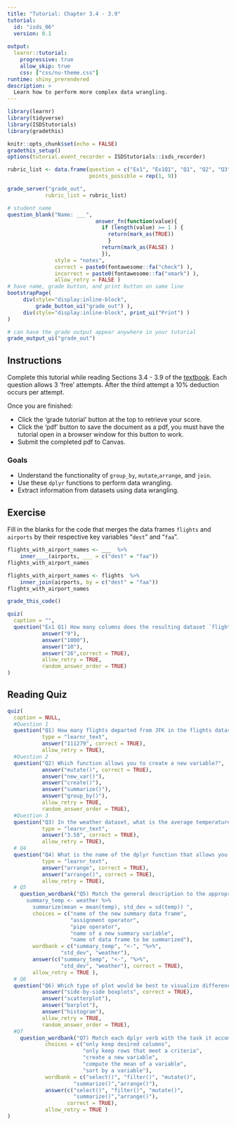```yaml
---
title: "Tutorial: Chapter 3.4 - 3.9"
tutorial:
  id: "isds_06"
  version: 0.1
  
output:
  learnr::tutorial:
    progressive: true
    allow_skip: true
    css: ["css/nu-theme.css"]
runtime: shiny_prerendered
description: >
  Learn how to perform more complex data wrangling.
---
```


```r
library(learnr)
library(tidyverse)
library(ISDStutorials)
library(gradethis)

knitr::opts_chunk$set(echo = FALSE)
gradethis_setup()
options(tutorial.event_recorder = ISDStutorials::isds_recorder)
```


```r
rubric_list <- data.frame(question = c("Ex1", "Ex1Q1", "Q1", "Q2", "Q3", "Q4", "Q5", "Q6", "Q7"),
                          points_possible = rep(1, 9))

grade_server("grade_out", 
            rubric_list = rubric_list)
```


```r
# student name
question_blank("Name: ___",
                            answer_fn(function(value){
                              if (length(value) >= 1 ) {
                                return(mark_as(TRUE))
                                }
                              return(mark_as(FALSE) )
                              }),
               style = "notes",
               correct = paste0(fontawesome::fa("check") ),
               incorrect = paste0(fontawesome::fa("xmark") ),
               allow_retry = FALSE )
# have name, grade button, and print button on same line
bootstrapPage(
     div(style="display:inline-block",
         grade_button_ui("grade_out") ),
     div(style="display:inline-block", print_ui("Print") )
)

# can have the grade output appear anywhere in your tutorial
grade_output_ui("grade_out")
```

## Instructions

Complete this tutorial while reading Sections 3.4 - 3.9 of the [textbook](https://nustat.github.io/intro-stat-data-sci/03-wrangling.html). Each question allows 3 'free' attempts. After the third attempt a 10% deduction occurs per attempt.

Once you are finished:

-   Click the 'grade tutorial' button at the top to retrieve your score.
-   Click the 'pdf' button to save the document as a pdf, you must have the tutorial open in a browser window for this button to work.
-   Submit the completed pdf to Canvas.


### Goals

-   Understand the functionality of `group_by`, `mutate`,`arrange`, and `join`.
-   Use these `dplyr` functions to perform data wrangling. 
-   Extract information from datasets using data wrangling.


## Exercise

Fill in the blanks for the code that merges the data frames `flights` and `airports` by their respective key variables "`dest`" and "`faa`". 


```r
flights_with_airport_names <- ___  %>%
    inner____(airports, ___ = c("dest" = "faa"))
flights_with_airport_names
```


```r
flights_with_airport_names <- flights  %>%
    inner_join(airports, by = c("dest" = "faa"))
flights_with_airport_names
```

```r
grade_this_code()
```

```r
quiz(
  caption = "",
  question("Ex1 Q1) How many columns does the resulting dataset `flights_with_airport_names` have?",
           answer("9"),
           answer("1000"),
           answer("10"),
           answer("26",correct = TRUE),
           allow_retry = TRUE,
           random_answer_order = TRUE)
)
```


## Reading Quiz

```r
quiz(
  caption = NULL,
  #Question 1
  question("Q1) How many flights departed from JFK in the flights dataset?", 
           type = "learnr_text",
           answer("111279", correct = TRUE),
           allow_retry = TRUE),
  #Question 2
  question("Q2) Which function allows you to create a new variable?",
           answer("mutate()", correct = TRUE),
           answer("new_var()"),
           answer("create()"),
           answer("summarize()"),
           answer("group_by()"),
           allow_retry = TRUE,
           random_answer_order = TRUE), 
  #Question 3
  question("Q3) In the weather dataset, what is the average temperature in celcius in December?", 
           type = "learnr_text",
           answer("3.58", correct = TRUE),
           allow_retry = TRUE),
  # Q4
  question("Q4) What is the name of the dplyr function that allows you to sort the rows of a data frame by the alphanumeric order of a variable/column?", 
           type = "learnr_text",
           answer("arrange", correct = TRUE),
           answer("arrange()", correct = TRUE),
           allow_retry = TRUE),
  # Q5
    question_wordbank("Q5) Match the general description to the appropriate piece of code in the following code chunk: \n
      summary_temp <- weather %>% 
        summarize(mean = mean(temp), std_dev = sd(temp)) ",
        choices = c("name of the new summary data frame", 
                    "assignment operator",
                    "pipe operator",
                    "name of a new summary variable",
                    "name of data frame to be summarized"),
        wordbank = c("summary_temp", "<-", "%>%",
                 "std_dev", "weather"),
        answer(c("summary_temp", "<-", "%>%",
                 "std_dev", "weather"), correct = TRUE), 
        allow_retry = TRUE ),
  # Q6
  question("Q6) Which type of plot would be best to visualize differences in the distribution of life expectancy by continent?",
           answer("side-by-side boxplots", correct = TRUE),
           answer("scatterplot"),
           answer("barplot"),
           answer("histogram"),
           allow_retry = TRUE,
           random_answer_order = TRUE),
  #Q7
    question_wordbank("Q7) Match each dplyr verb with the task it accomplishes.",
            choices = c("only keep desired columns", 
                        "only keep rows that meet a criteria",
                        "create a new variable",
                        "compute the mean of a variable",
                        "sort by a variable"),
            wordbank = c("select()", "filter()", "mutate()",
                     "summarize()","arrange()"),
            answer(c("select()", "filter()", "mutate()",
                     "summarize()","arrange()"), 
                   correct = TRUE), 
            allow_retry = TRUE )
)

```
